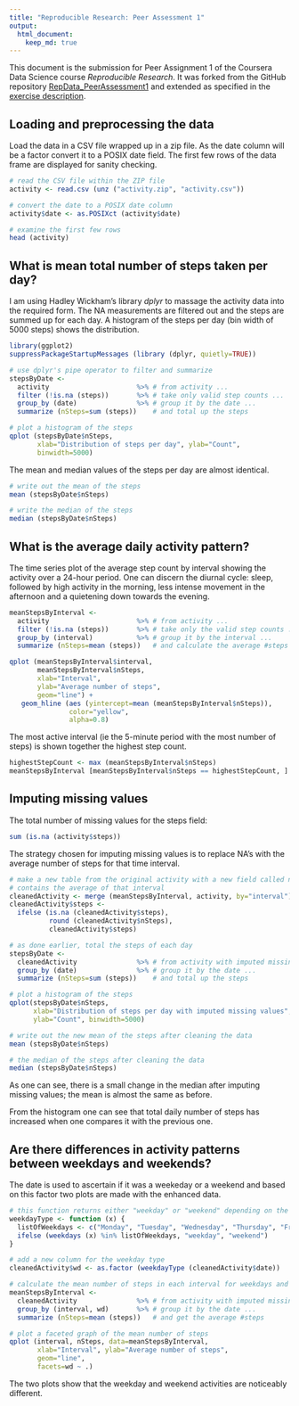 ```yaml
---
title: "Reproducible Research: Peer Assessment 1"
output: 
  html_document:
    keep_md: true
---
```


This document is the submission for Peer Assignment 1 of the Coursera Data Science course *Reproducible Research*. It was forked from the GitHub repository [RepData_PeerAssessment1](https://github.com/rdpeng/RepData_PeerAssessment1) and extended as specified in the [exercise description](https://class.coursera.org/repdata-011/human_grading/view/courses/973512/assessments/3/submissions). 

## Loading and preprocessing the data

Load the data in a CSV file wrapped up in a zip file. As the date column will be a factor convert it to a POSIX date field. The first few rows of the data frame are displayed for sanity checking.

```r
# read the CSV file within the ZIP file
activity <- read.csv (unz ("activity.zip", "activity.csv"))

# convert the date to a POSIX date column
activity$date <- as.POSIXct (activity$date)

# examine the first few rows
head (activity)
```

## What is mean total number of steps taken per day?

I am using Hadley Wickham's library *dplyr* to massage the activity data into the required form. The NA measurements are filtered out and the steps are summed up for each day. A histogram of the steps per day (bin width of 5000 steps) shows the distribution.

```r
library(ggplot2)
suppressPackageStartupMessages (library (dplyr, quietly=TRUE))

# use dplyr's pipe operator to filter and summarize
stepsByDate <-
  activity                      %>% # from activity ...
  filter (!is.na (steps))       %>% # take only valid step counts ...
  group_by (date)               %>% # group it by the date ...
  summarize (nSteps=sum (steps))    # and total up the steps

# plot a histogram of the steps
qplot (stepsByDate$nSteps,
       xlab="Distribution of steps per day", ylab="Count",
       binwidth=5000)
```

The mean and median values of the steps per day are almost identical.

```r
# write out the mean of the steps
mean (stepsByDate$nSteps)

# write the median of the steps
median (stepsByDate$nSteps)
```

## What is the average daily activity pattern?

The time series plot of the average step count by interval showing the activity over a 24-hour period. One can discern the diurnal cycle: sleep, followed by high activity in the morning, less intense movement in the afternoon and a quietening down towards the evening.

```r
meanStepsByInterval <-
  activity                      %>% # from activity ...
  filter (!is.na (steps))       %>% # take only the valid step counts ...
  group_by (interval)           %>% # group it by the interval ...
  summarize (nSteps=mean (steps))   # and calculate the average #steps

qplot (meanStepsByInterval$interval,
       meanStepsByInterval$nSteps,
       xlab="Interval",
       ylab="Average number of steps",
       geom="line") +
   geom_hline (aes (yintercept=mean (meanStepsByInterval$nSteps)),
               color="yellow",
               alpha=0.8)
```

The most active interval (ie the 5-minute period with the most number of steps) is shown together the highest step count.


```r
highestStepCount <- max (meanStepsByInterval$nSteps)
meanStepsByInterval [meanStepsByInterval$nSteps == highestStepCount, ]
```

## Imputing missing values

The total number of missing values for the steps field:

```r
sum (is.na (activity$steps))
```

The strategy chosen for imputing missing values is to replace NA's with the average number of steps for that time interval.

```r
# make a new table from the original activity with a new field called nSteps that
# contains the average of that interval
cleanedActivity <- merge (meanStepsByInterval, activity, by="interval")
cleanedActivity$steps <-
  ifelse (is.na (cleanedActivity$steps),
          round (cleanedActivity$nSteps),
          cleanedActivity$steps)

# as done earlier, total the steps of each day
stepsByDate <-
  cleanedActivity               %>% # from activity with imputed missing data ...
  group_by (date)               %>% # group it by the date ...
  summarize (nSteps=sum (steps))    # and total up the steps

# plot a histogram of the steps
qplot(stepsByDate$nSteps,
      xlab="Distribution of steps per day with imputed missing values",
      ylab="Count", binwidth=5000)

# write out the new mean of the steps after cleaning the data
mean (stepsByDate$nSteps)

# the median of the steps after cleaning the data
median (stepsByDate$nSteps)

```

As one can see, there is a small change in the median after imputing missing values; the mean is almost the same as before.

From the histogram one can see that total daily number of steps has increased when one compares it with the previous one.


## Are there differences in activity patterns between weekdays and weekends?

The date is used to ascertain if it was a weekeday or a weekend and based on this factor two plots are made with the enhanced data.

```r
# this function returns either "weekday" or "weekend" depending on the date given to it.
weekdayType <- function (x) {
  listOfWeekdays <- c("Monday", "Tuesday", "Wednesday", "Thursday", "Friday")
  ifelse (weekdays (x) %in% listOfWeekdays, "weekday", "weekend")
}

# add a new column for the weekday type
cleanedActivity$wd <- as.factor (weekdayType (cleanedActivity$date))

# calculate the mean number of steps in each interval for weekdays and weekends
meanStepsByInterval <-
  cleanedActivity               %>% # from activity with imputed missing data ...
  group_by (interval, wd)       %>% # group it by the date ...
  summarize (nSteps=mean (steps))   # and get the average #steps

# plot a faceted graph of the mean number of steps
qplot (interval, nSteps, data=meanStepsByInterval,
       xlab="Interval", ylab="Average number of steps",
       geom="line",
       facets=wd ~ .) 
```


The two plots show that the weekday and weekend activities are noticeably  different.
